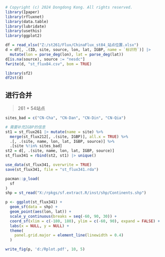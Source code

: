 ```r
# Copyright (c) 2024 Dongdong Kong. All rights reserved.
library(Ipaper)
library(rfluxnet)
library(data.table)
library(lubridate)
library(usethis)
library(ggplot2)

df = read_xlsx("Z:/st261/Flux/ChinaFlux_st84_站点位置.xlsx")
d = df[, .(ID, site, source, lon, lat, IGBP, name = `标识符`)] |> 
  mutate(lon = parse_deg(lon), lat = parse_deg(lat))
d[is.na(source), source := "nesdc"]
fwrite(d, "st_flux84.csv", bom = TRUE)
```

```r
library(sf2)
df2st(d)
```

## 进行合并
> 261 + 54站点
```r
sites_bad = c("CN-Cha", "CN-Dan", "CN-Din", "CN-Qia")

# 需要补充IGBP的信息
st1 = st_flux261 |> mutate(name = site) %>%
  merge(st_flux212[, .(site, IGBP)], all.x = TRUE) %>%
  .[, .(site, name, lon, lat, IGBP, source)] %>%
  .[site %!in% sites_bad]
st2 = d[, .(site, name, lon, lat, IGBP, source)]
st_flux341 = rbind(st2, st1) |> unique()

use_data(st_flux341, overwrite = TRUE)
save(st_flux341, file = "st_flux341.rda")
```

```r
pacman::p_load(
  sf
)
shp = st_read("X:/rpkgs/sf.extract.R/inst/shp/Continents.shp")
```

```r
p <- ggplot(st_flux341) + 
  geom_sf(data = shp) + 
  geom_point(aes(lon, lat)) + 
  scale_y_continuous(breaks = seq(-60, 90, 30)) + 
  coord_sf(xlim = c(-180, 180), ylim = c(-60, 90), expand = FALSE) + 
  labs(x = NULL, y = NULL) + 
  theme(
    panel.grid.major = element_line(linewidth = 0.4)
  )

write_fig(p, 'd:/Rplot.pdf', 10, 5)
```
